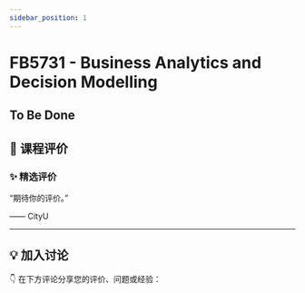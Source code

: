```yaml
---
sidebar_position: 1
---
```



# FB5731 - Business Analytics and Decision Modelling

## To Be Done

## **💬 课程评价**

### ✨ **精选评价**
<div className={commentStyles.commentBox}>
    <p className={commentStyles.commentText}>
        “期待你的评价。”
    </p>
    <p className={commentStyles.commentAuthor}>—— CityU</p>
</div>

---

## **💡 加入讨论**

👇 在下方评论分享您的评价、问题或经验：
<Utterances />
